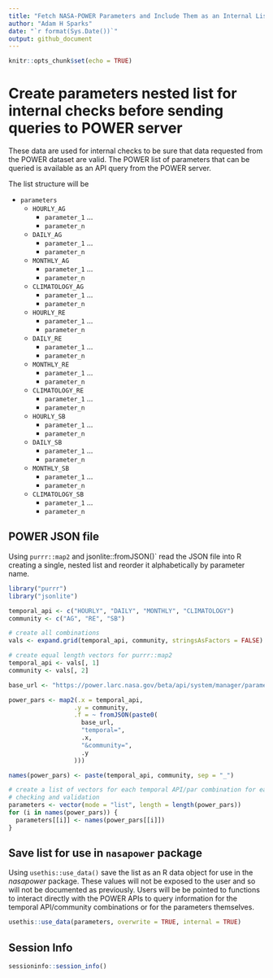 ```yaml
---
title: "Fetch NASA-POWER Parameters and Include Them as an Internal List"
author: "Adam H Sparks"
date: "`r format(Sys.Date())`"
output: github_document
---
```


```r
knitr::opts_chunk$set(echo = TRUE)
```

# Create parameters nested list for internal checks before sending queries to POWER server

These data are used for internal checks to be sure that data requested from the POWER dataset are valid.
The POWER list of parameters that can be queried is available as an API query from the POWER server.

The list structure will be

- `parameters`
  - `HOURLY_AG`
    - `parameter_1` ...
    - `parameter_n`
  - `DAILY_AG`
    - `parameter_1` ...
    - `parameter_n`
  - `MONTHLY_AG`
    - `parameter_1` ...
    - `parameter_n`
  - `CLIMATOLOGY_AG`
    - `parameter_1` ...
    - `parameter_n`
  - `HOURLY_RE`
    - `parameter_1` ...
    - `parameter_n`
  - `DAILY_RE`
    - `parameter_1` ...
    - `parameter_n`
  - `MONTHLY_RE`
    - `parameter_1` ...
    - `parameter_n`
  - `CLIMATOLOGY_RE`
    - `parameter_1` ...
    - `parameter_n`
  - `HOURLY_SB`
    - `parameter_1` ...
    - `parameter_n`
  - `DAILY_SB`
    - `parameter_1` ...
    - `parameter_n`
  - `MONTHLY_SB`
    - `parameter_1` ...
    - `parameter_n`
  - `CLIMATOLOGY_SB`
    - `parameter_1` ...
    - `parameter_n`

## POWER JSON file

Using `purrr::map2` and jsonlite::fromJSON()` read the JSON file into R creating a single, nested list and reorder it alphabetically by parameter name.

```r
library("purrr")
library("jsonlite")

temporal_api <- c("HOURLY", "DAILY", "MONTHLY", "CLIMATOLOGY")
community <- c("AG", "RE", "SB")

# create all combinations
vals <- expand.grid(temporal_api, community, stringsAsFactors = FALSE)

# create equal length vectors for purrr::map2
temporal_api <- vals[, 1]
community <- vals[, 2]

base_url <- "https://power.larc.nasa.gov/beta/api/system/manager/parameters?"

power_pars <- map2(.x = temporal_api,
                  .y = community,
                  .f = ~ fromJSON(paste0(
                    base_url,
                    "temporal=",
                    .x,
                    "&community=",
                    .y
                  )))

names(power_pars) <- paste(temporal_api, community, sep = "_")

# create a list of vectors for each temporal API/par combination for easier
# checking and validation
parameters <- vector(mode = "list", length = length(power_pars))
for (i in names(power_pars)) {
  parameters[[i]] <- names(power_pars[[i]])
}
```

## Save list for use in `nasapower` package

Using `usethis::use_data()` save the list as an R data object for use in the _nasapower_ package.
These values will not be exposed to the user and so will not be documented as previously.
Users will be be pointed to functions to interact directly with the POWER APIs to query information for the temporal API/community combinations or for the parameters themselves.

```r
usethis::use_data(parameters, overwrite = TRUE, internal = TRUE)
```

## Session Info

```r
sessioninfo::session_info()
```
